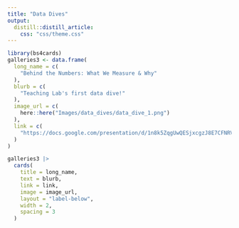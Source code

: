 ```yaml
---
title: "Data Dives"
output: 
  distill::distill_article:
    css: "css/theme.css"
---
```


```r
library(bs4cards)
galleries3 <- data.frame(
  long_name = c(
    "Behind the Numbers: What We Measure & Why"
  ),
  blurb = c(
    "Teaching Lab's first data dive!"
  ),
  image_url = c(
    here::here("Images/data_dives/data_dive_1.png")
  ),
  link = c(
    "https://docs.google.com/presentation/d/1n8k5ZqgUwQESjxcgzJ8E7CFNRVevssX-gyUgmealKnU/edit#slide=id.p"
  )
)

galleries3 |>
  cards(
    title = long_name,
    text = blurb,
    link = link,
    image = image_url,
    layout = "label-below",
    width = 2,
    spacing = 3
  )
```
